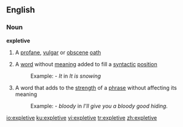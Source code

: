 ==English==
===Noun===
{{wikipedia}}
'''expletive'''
#A [[profane]], [[vulgar]] or [[obscene]] [[oath]]
#{{linguistics}} A [[word]] without [[meaning]] added to fill a [[syntactic]] [[position]]
#:Example: - ''It'' in ''It is snowing''
#{{linguistics}} A word that adds to the [[strength]] of a [[phrase]] without affecting its meaning
#:Example: - ''bloody'' in ''I'll give you a bloody good hiding.''

[[io:expletive]]
[[ku:expletive]]
[[vi:expletive]]
[[tr:expletive]]
[[zh:expletive]]